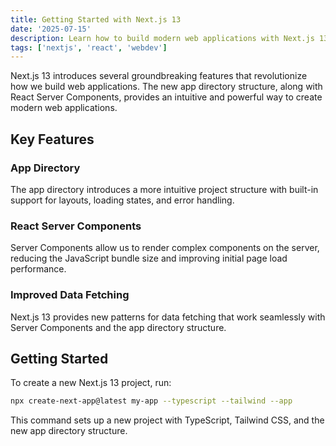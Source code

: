 ```yaml
---
title: Getting Started with Next.js 13
date: '2025-07-15'
description: Learn how to build modern web applications with Next.js 13 and its new app directory structure.
tags: ['nextjs', 'react', 'webdev']
---
```


Next.js 13 introduces several groundbreaking features that revolutionize how we build web applications. The new app directory structure, along with React Server Components, provides an intuitive and powerful way to create modern web applications.

## Key Features

### App Directory
The app directory introduces a more intuitive project structure with built-in support for layouts, loading states, and error handling.

### React Server Components
Server Components allow us to render complex components on the server, reducing the JavaScript bundle size and improving initial page load performance.

### Improved Data Fetching
Next.js 13 provides new patterns for data fetching that work seamlessly with Server Components and the app directory structure.

## Getting Started

To create a new Next.js 13 project, run:

```bash
npx create-next-app@latest my-app --typescript --tailwind --app
```

This command sets up a new project with TypeScript, Tailwind CSS, and the new app directory structure.
